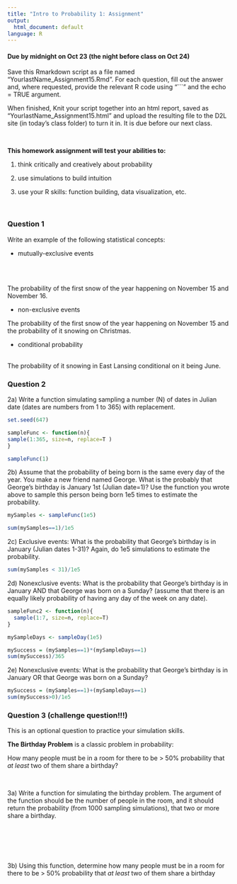 ```yaml
---
title: "Intro to Probability 1: Assignment"
output:
  html_document: default
language: R
---
```


<!-- To render the assignment in Rmarkdown, enter the command below in the R console -->
<!-- rmarkdown::render("Class_15_Assignment.Rmd") -->

#### Due by midnight on Oct 23 (the night before class on Oct 24)

Save this Rmarkdown script as a file named “YourlastName_Assignment15.Rmd”. 
For each question, fill out the answer and, where requested, 
provide the relevant R code using "```" and the echo = TRUE argument.

When finished, Knit your script together into an html report, 
saved as “YourlastName_Assignment15.html” and upload the 
resulting file to the D2L site (in today’s class folder) to turn it in. 
It is due before our next class.

\

**This homework assignment will test your abilities to:**

1. think critically and creatively about probability

2. use simulations to build intuition

3. use your R skills: function building, data visualization, etc.

\

### Question 1

Write an example of the following statistical concepts:

 - mutually-exclusive events
 
 \
 \
 
The probability of the first snow of the year happening on November 15 and November 16.
 
 - non-exclusive events
 
The probability of the first snow of the year happening on November 15 and the probability of it snowing on Christmas.
 
 - conditional probability
 
 \
The probability of it snowing in East Lansing conditional on it being June.

### Question 2 

2a) Write a function simulating sampling a number (N) of dates in Julian date (dates are numbers from 1 to 365) with replacement.

```r
set.seed(647)

sampleFunc <- function(n){
sample(1:365, size=n, replace=T )
}

sampleFunc(1)

```

2b) Assume that the probability of being born is the same every day of the year. You make a new friend named George. What is the probably that George's birthday is January 1st (Julian date=1)? Use the function you wrote above to sample this person being born 1e5 times to estimate the probability.


```r
mySamples <- sampleFunc(1e5)

sum(mySamples==1)/1e5

```

2c) Exclusive events: What is the probability that George's birthday is in January (Julian dates 1-31)? Again, do 1e5 simulations to estimate the probability.

```r
sum(mySamples < 31)/1e5
```


2d) Nonexclusive events: What is the probability that George's birthday is in January AND that George was born on a Sunday? (assume that there is an equally likely probability of having any day of the week on any date).

```r
sampleFunc2 <- function(n){
  sample(1:7, size=n, replace=T)
}

mySampleDays <- sampleDay(1e5)

mySuccess = (mySamples==1)*(mySampleDays==1)
sum(mySuccess)/365


```

2e) Nonexclusive events: What is the probability that George's birthday is in January OR that George was born on a Sunday?

```r
mySuccess = (mySamples==1)+(mySampleDays==1)
sum(mySuccess>0)/1e5

```

### Question 3 (challenge question!!!)
This is an optional question to practice your simulation skills.

**The Birthday Problem** is a classic problem in probability:

How many people must be in a room for there to be > 50% probability 
that _at least_ two of them share a birthday?

\

3a) Write a function for simulating the birthday problem. 
The argument of the function should be the number of people in the room, 
and it should return the probability (from 1000 sampling simulations), that two or more 
share a birthday.

\
\
\
\

3b) Using this function, determine how many people must be in a room for 
there to be > 50% probability that _at least_ two of them share a birthday

\
\
\
\

